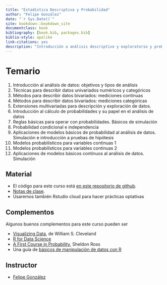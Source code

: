 ```yaml
--- 
title: "Estadística Descriptiva y Probabilidad"
author: "Felipe González"
date: "`r Sys.Date()`"
site: bookdown::bookdown_site
documentclass: book
bibliography: [book.bib, packages.bib]
biblio-style: apalike
link-citations: yes
description: "Introducción a análisis descriptivo y exploratorio y probabilidad"
---
```


# Temario


1. Introducción al análisis de datos: objetivos y tipos de análisis
2. Técnicas para describir datos univariados numéricos y categóricos
3. Métodos para describir datos bivariados: mediciones continuas
4. Métodos para describir datos bivariados: mediciones categóricas
5. Extensiones multivariadas para descripción y exploración de datos. 
6. Introducción al cálculo de probabilidades y su papel en el análisis de datos
7. Reglas básicas para operar con probabilidades. Básicos de simulación 
8. Probabilidad condicional e independencia
9. Aplicaciones de modelos básicos de probabilidad al análisis de datos. Simulación e
introducción a pruebas de hipótesis
10. Modelos probabilísticos para variables continuas 1
11. Modelos probabilísticos para variables continuas 2
12. Aplicaciones de modelos básicos continuos al análisis de datos. Simulación 


## Material

- El código para este curso está [en este repositorio de github](https://github.com/felipegonzalez/descriptiva-probabilidad-em-2021). 
- [Notas de clase](https://descriptiva-probabilidad-em.netlify.app/index.html).
- Usaremos también Rstudio cloud para hacer prácticas optativas


## Complementos

Algunos buenos complementos para este curso pueden ser

- [Visualizing Data](https://books.google.com.mx/books/about/Visualizing_Data.html?id=V-dQAAAAMAAJ&redir_esc=y), de William S. Cleveland
- [R for Data Science](https://r4ds.had.co.nz/)
- [A First Course in Probability](https://books.google.com.mx/books?id=Bc1FAQAAIAAJ&q=first+course+in+probability+sheldon+ross&dq=first+course+in+probability+sheldon+ross&hl=es&sa=X&ved=2ahUKEwjggJ-SrOrvAhVD-6wKHZ1EAckQ6AEwAHoECAIQAg), Sheldon Ross
- Una guía de  [básicos de manipulación de datos con R](https://itsalocke.com/files/DataManipulationinR.pdf)

## Instructor

- [Felipe González](https://github.com/felipegonzalez)
